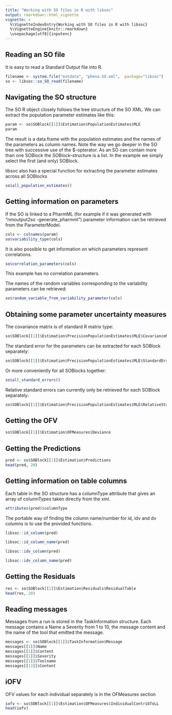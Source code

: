 ```yaml
---
title: "Working with SO files in R with libsoc"
output: rmarkdown::html_vignette
vignette: >
  %\VignetteIndexEntry{Working with SO files in R with libsoc}
  %\VignetteEngine{knitr::rmarkdown}
  \usepackage[utf8]{inputenc}
---
```


## Reading an SO file
It is easy to read a Standard Output file into R.

```r
filename <- system.file("extdata", "pheno.SO.xml",  package="libsoc")
so <- libsoc::so_SO_read(filename)
```

## Navigating the SO structure
The SO R object closely follows the tree structure of the SO XML. We can extract the population parameter estimates like this:

```r
param <- so$SOBlock[[1]]$Estimation$PopulationEstimates$MLE
param
```

The result is a data.frame with the population estimates and the names of the parameters as column names. Note the way we go deeper in the SO tree with successive use of the $-opterator. As an SO can contain more than one SOBlock the SOBlock-structure is a list. In the example we simply select the first (and only) SOBlock.

libsoc also has a special function for extracting the parameter estimates across all SOBlocks

```r
so$all_population_estimates()
```

## Getting information on parameters
If the SO is linked to a PharmML (for example if it was generated with "nmoutput2so -generate_pharmml") parameter information can be retrieved from the ParameterModel.

```r
cols <- colnames(param)
so$variability_type(cols)
```

It is also possible to get information on which parameters represent correlations.
```r
so$correlation_parameters(cols)
```

This example has no correlation parameters.


The names of the random variables corresponding to the variability parameters can be retrieved:
```r
so$random_variable_from_variability_parameter(cols)
```


## Obtaining some parameter uncertainty measures

The covariance matrix is of standard R matrix type:

```r
so$SOBlock[[1]]$Estimation$PrecisionPopulationEstimates$MLE$CovarianceMatrix
```

The standard error for the parameters can be extracted for each SOBlock separately:
```r
so$SOBlock[[1]]$Estimation$PrecisionPopulationEstimates$MLE$StandardError
```

Or more conveniently for all SOBlocks together:
```r
so$all_standard_errors()
```

Relative standard errors can currently only be retrieved for each SOBlock separately:
```r
so$SOBlock[[1]]$Estimation$PrecisionPopulationEstimates$MLE$RelativeStandardError
```

## Getting the OFV

```r
so$SOBlock[[1]]$Estimation$OFMeasures$Deviance
```

## Getting the Predictions
```r
pred <- so$SOBlock[[1]]$Estimation$Predictions
head(pred, 20)
```

## Getting information on table columns
Each table in the SO structure has a columnType attribute that gives an array of columnTypes taken directly from the xml.

```r
attributes(pred)$columnType
```

The portable way of finding the column name/number for id, idv and dv columns is to use the provided functions.

```r
libsoc::id_column(pred)
```

```r
libsoc::id_column_name(pred)
```

```r
libsoc::idv_column(pred)
```

```r
libsoc::idv_column_name(pred)
```

## Getting the Residuals
```r
res <- so$SOBlock[[1]]$Estimation$Residuals$ResidualTable
head(res, 20)
```

## Reading messages

Messages from a run is stored in the TaskInformation structure. Each message contains a Name a Severity from 1 to 10, the message content and the name of the tool that emitted the message.
```r
messages <- so$SOBlock[[1]]$TaskInformation$Message
messages[[1]]$Name
messages[[1]]$Content
messages[[1]]$Severity
messages[[1]]$Toolname
messages[[13]]$Content
```
## iOFV
OFV values for each individual separately is in the OFMeasures section

```r
iofv <- so$SOBlock[[1]]$Estimation$OFMeasures$IndividualContribToLL
head(iofv)
```
